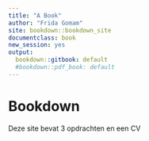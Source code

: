 ```yaml
---
title: "A Book"
author: "Frida Gomam"
site: bookdown::bookdown_site
documentclass: book
new_session: yes
output:
  bookdown::gitbook: default
  #bookdown::pdf_book: default
---
```


# Bookdown

Deze site bevat 3 opdrachten en een CV

<!-- If you need PDF output, uncomment bookdown::pdf_book above in YAML. You will need a LaTeX installation, e.g., https://yihui.name/tinytex/ -->
